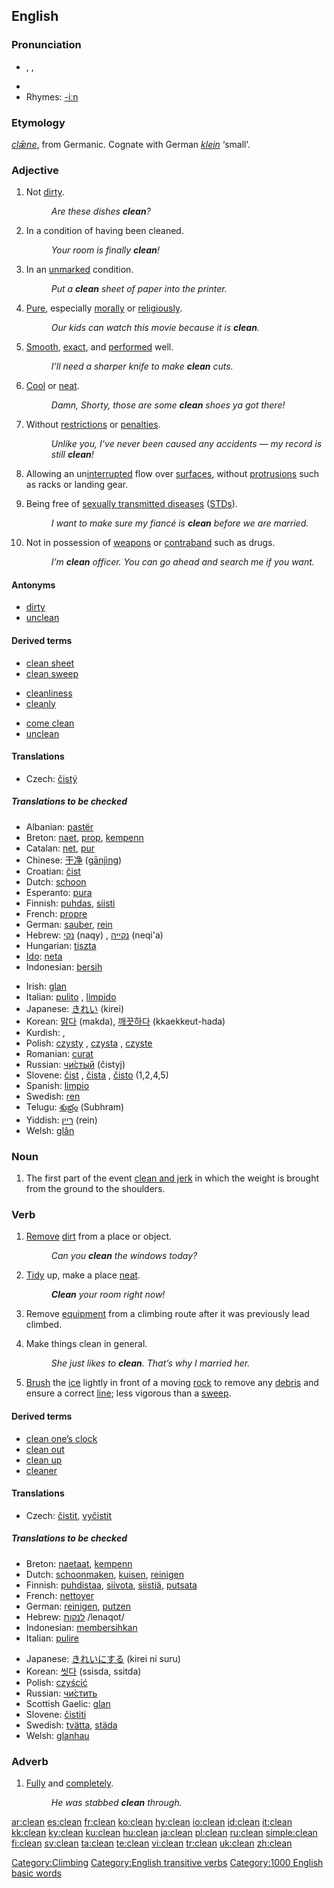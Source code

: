 {{wikipedia}}
==English==

===Pronunciation===
* {{enPR|klēn}}, {{IPA|/kliːn/}}, {{SAMPA|/kli:n/}}
* {{audio|en-us-clean.ogg|Audio (US)}}
* Rhymes: [[Rhymes:English:-iːn|-iːn]]

===Etymology===
{{OE.}} ''[[clæne|clǣne]]'', from Germanic. Cognate with German ''[[klein]]'' ‘small’.

===Adjective===
{{en-adj|er}}

# Not [[dirty]].
#: ''Are these dishes '''clean'''?''
# In a condition of having been cleaned.
#: ''Your room is finally '''clean'''!''
# In an [[unmarked]] condition.
#: ''Put a '''clean''' sheet of paper into the printer.''
# [[Pure]], especially [[morally]] or [[religiously]].
#: ''Our kids can watch this movie because it is '''clean'''.''
# [[Smooth]], [[exact]], and [[performed]] well.
#: ''I’ll need a sharper knife to make '''clean''' cuts.''
# {{colloquial}} [[Cool]] or [[neat]].
#: ''Damn, Shorty, those are some '''clean''' shoes ya got there!''
# {{context|Of a criminal record or driver’s [[license]]}} Without [[restriction]]s or [[penalties]].
#: ''Unlike you, I’ve never been caused any accidents — my record is still '''clean'''!''
# {{context|aerodynamics}} Allowing an un[[interrupted]] flow over [[surface]]s, without [[protrusion]]s such as racks or landing gear.
# {{context|health}} Being free of [[sexually transmitted disease]]s ([[STD]]s).
#: ''I want to make sure my fiancé is '''clean''' before we are married.''
# Not in possession of [[weapon]]s or [[contraband]] such as drugs.
#: ''I’m '''clean''' officer. You can go ahead and search me if you want.''

====Antonyms====
* [[dirty]]
* [[unclean]]

====Derived terms====
{{rel-top3|Derived terms}}
* [[clean sheet]]
* [[clean sweep]]
{{rel-mid3}}
* [[cleanliness]]
* [[cleanly]]
{{rel-mid3}}
* [[come clean]]
* [[unclean]]
{{rel-bottom}}

====Translations====
{{trans-top|not dirty}}
*Czech: [[čistý]] {{m}}
{{trans-mid}}
{{trans-bottom}}
=====Translations to be checked=====
{{checktrans}}
{{trans-top|to be checked}}
* Albanian: [[pastër]]
* Breton: [[naet]], [[prop]], [[kempenn]]
* Catalan: [[net]], [[pur]]
* Chinese: [[干净]] ([[gānjìng]])
* Croatian: [[čist]]
* Dutch: [[schoon]]
* Esperanto: [[pura]]
* Finnish: [[puhdas]], [[siisti]]
* French: [[propre]]
* German: [[sauber]], [[rein]]
* Hebrew: [[נקי]] (naqy) {{m}}, [[נקייה]] (neqi'a) {{f}}
* Hungarian: [[tiszta]]
* [[Ido]]: [[neta]]
* Indonesian: [[bersih]]
{{trans-mid}}
* Irish: [[glan]]
* Italian: [[pulito]] {{m}}, [[limpido]] {{m}}
* Japanese: [[きれい]] (kirei)
* Korean: [[맑다]] (makda), [[깨끗하다]] (kkaekkeut-hada)
* Kurdish: {{KUchar|[[پاک]]}}, {{KUchar|[[خاوێن]]}}
* Polish: [[czysty]] {{m}}, [[czysta]] {{f}}, [[czyste]] {{n}}
* Romanian: [[curat]]
* Russian: [[чистый|чи́стый]] (čistyj) {{m}}
* Slovene: [[čist]] {{m}}, [[čista]] {{f}}, [[čisto]] {{n}} (1,2,4,5)
* Spanish: [[limpio]]
* Swedish: [[ren]]
* Telugu: [[శుభ్రం]] (Subhram)
* Yiddish: [[ריין]] (rein)
* Welsh: [[glân]]
{{trans-bottom}}

===Noun===
{{en-noun}}

# {{weightlifting}} The first part of the event [[clean and jerk]] in which the weight is brought from the ground to the shoulders.

===Verb===
{{en-verb}}

# {{transitive}} [[remove|Remove]] [[dirt]] from a place or object.
#: ''Can you '''clean''' the windows today?''
# {{transitive}} [[tidy|Tidy]] up, make a place [[neat]].
#: '''''Clean''' your room right now!''
# {{context|transitive|climbing}} Remove [[equipment]] from a climbing route after it was previously lead climbed.
# {{intransitive}} Make things clean in general.
#: ''She just likes to '''clean'''. That’s why I married her.''
# {{context|intransitive|curling}} [[brush|Brush]] the [[ice]] lightly in front of a moving [[rock]] to remove any [[debris]] and ensure a correct [[line]]; less vigorous than a [[sweep]].

====Derived terms====
{{rel-top|Derived terms}}
* [[clean one's clock|clean one’s clock]]
* [[clean out]]
* [[clean up]]
* [[cleaner]]
{{rel-bottom}}

====Translations====
{{trans-top|(transitive) remove dirt from a place or object}}
*Czech: [[čistit]], [[vyčistit]]
{{trans-mid}}
{{trans-bottom}}
=====Translations to be checked=====
{{checktrans}}
{{trans-top|to be checked}}
* Breton: [[naetaat]], [[kempenn]]
* Dutch: [[schoonmaken]], [[kuisen]], [[reinigen]]
* Finnish: [[puhdistaa]], [[siivota]], [[siistiä]], [[putsata]]
* French: [[nettoyer]]
* German: [[reinigen]], [[putzen]]
* Hebrew: [[:he:לנקות|לנקות]] /lenaqot/
* Indonesian: [[bersih|membersihkan]]
* Italian: [[pulire]]
{{trans-mid}}
* Japanese: [[きれい]]にする (kirei ni suru)
* Korean: [[씻다]] (ssisda, ssitda)
* Polish: [[czyścić]]
* Russian: [[:ru:чистить|чи́стить]]
* Scottish Gaelic: [[glan]]
* Slovene: [[čistiti]]
* Swedish: [[tvätta]], [[städa]]
* Welsh: [[glanhau]]
{{trans-bottom}}

===Adverb===
{{en-adv|er}}

# [[fully|Fully]] and [[completely]].
#: ''He was stabbed '''clean''' through.''

[[Category:Climbing]]

[[Category:English transitive verbs]]
[[Category:1000 English basic words]]

[[ar:clean]]
[[es:clean]]
[[fr:clean]]
[[ko:clean]]
[[hy:clean]]
[[io:clean]]
[[id:clean]]
[[it:clean]]
[[kk:clean]]
[[ky:clean]]
[[ku:clean]]
[[hu:clean]]
[[ja:clean]]
[[pl:clean]]
[[ru:clean]]
[[simple:clean]]
[[fi:clean]]
[[sv:clean]]
[[ta:clean]]
[[te:clean]]
[[vi:clean]]
[[tr:clean]]
[[uk:clean]]
[[zh:clean]]